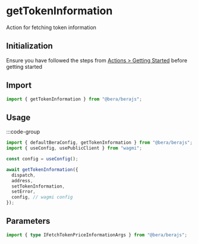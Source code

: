 # getTokenInformation

Action for fetching token information

## Initialization

Ensure you have followed the steps from [Actions > Getting Started](/actions/getting-started) before getting started

## Import

```ts
import { getTokenInformation } from "@bera/berajs";
```

## Usage

:::code-group

```ts twoslash [example.ts]
import { defaultBeraConfig, getTokenInformation } from "@bera/berajs";
import { useConfig, usePublicClient } from "wagmi";

const config = useConfig();

await getTokenInformation({
  dispatch,
  address,
  setTokenInformation,
  setError,
  config, // wagmi config
});
```

## Parameters

```ts
import { type IFetchTokenPriceInformationArgs } from "@bera/berajs";
```
